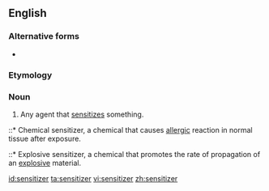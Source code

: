 ==English==

===Alternative forms===
* {{l|en|sensitiser}}

===Etymology===
{{suffix|en|sensitize|er|id2=agent noun}}

===Noun===
{{en-noun}}

# Any agent that [[sensitize]]s something.
::* Chemical sensitizer, a chemical that causes [[allergic]] reaction in normal tissue after exposure.
::* Explosive sensitizer, a chemical that promotes the rate of propagation of an [[explosive]] material.

[[id:sensitizer]]
[[ta:sensitizer]]
[[vi:sensitizer]]
[[zh:sensitizer]]